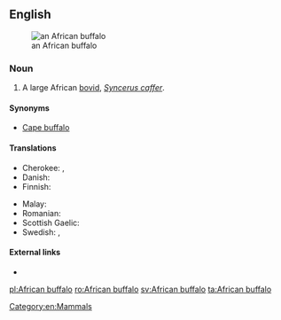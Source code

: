 ==English==
[[Image:African Buffalo.JPG|thumb|right|an African buffalo]]

===Noun===
{{en-noun|head=[[African]] [[buffalo]]}}

# A large African [[bovid]], ''[[Syncerus caffer]]''.

====Synonyms====
* [[Cape buffalo]]

====Translations====
{{trans-top|large bovid}}
* Cherokee: {{t-|chr|ᎠᎱᎵᎧ ᏯᎾᏌ|tr=Ahulika yanasa|sc=Cher}}, {{t-|chr|ᎬᎿᎨ ᏯᎾᏌ|tr=gvhnage yanasa|sc=Cher}}
* Danish: {{t-|da|afrikansk bøffel}}
* Finnish: {{t-|fi|kafferipuhveli}}
{{trans-mid}}
* Malay: {{t-|ms|kerbau Afrika}}
* Romanian: {{t+|ro|bivol african|m}}
* Scottish Gaelic: {{t-|gd|buabhall Afragach|m}}
* Swedish: {{t-|sv|afrikansk buffel|c}}, {{t+|sv|kafferbuffel|c}}
{{trans-bottom}}

====External links====
* {{pedia}}

[[Category:en:Mammals]]

[[pl:African buffalo]]
[[ro:African buffalo]]
[[sv:African buffalo]]
[[ta:African buffalo]]